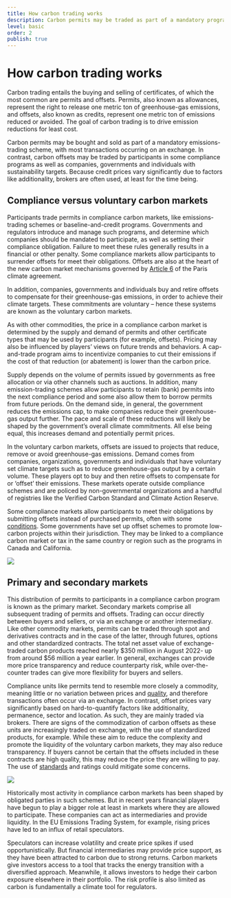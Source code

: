 ```yaml
---
title: How carbon trading works
description: Carbon permits may be traded as part of a mandatory program, with most transactions occurring on an exchange. Carbon offsets may also be traded by participants in some compliance programs as well as companies, governments and individuals with sustainability targets. Most trades are via broker.
level: basic
order: 2
publish: true
---
```


# How carbon trading works

Carbon trading entails the buying and selling of certificates, of which the most common are permits and offsets. Permits, also known as allowances, represent the right to release one metric ton of greenhouse-gas emissions, and offsets, also known as credits, represent one metric ton of emissions reduced or avoided. The goal of carbon trading is to drive emission reductions for least cost.

<KeyMessage>
  Carbon permits may be bought and sold as part of a mandatory emissions-trading
  scheme, with most transactions occurring on an exchange. In contrast, carbon
  offsets may be traded by participants in some compliance programs as well as
  companies, governments and individuals with sustainability targets. Because
  credit prices vary significantly due to factors like additionality, brokers
  are often used, at least for the time being.
</KeyMessage>

## Compliance versus voluntary carbon markets

Participants trade permits in compliance carbon markets, like emissions-trading schemes or baseline-and-credit programs. Governments and regulators introduce and manage such programs, and determine which companies should be mandated to participate, as well as setting their compliance obligation. Failure to meet these rules generally results in a financial or other penalty. Some compliance markets allow participants to surrender offsets for meet their obligations. Offsets are also at the heart of the new carbon market mechanisms governed by [Article 6](/factsheets/article-6/) of the Paris climate agreement.

In addition, companies, governments and individuals buy and retire offsets to compensate for their greenhouse-gas emissions, in order to achieve their climate targets. These commitments are voluntary – hence these systems are known as the voluntary carbon markets.

As with other commodities, the price in a compliance carbon market is determined by the supply and demand of permits and other certificate types that may be used by participants (for example, offsets). Pricing may also be influenced by players’ views on future trends and behaviors. A cap-and-trade program aims to incentivize companies to cut their emissions if the cost of that reduction (or abatement) is lower than the carbon price.

Supply depends on the volume of permits issued by governments as free allocation or via other channels such as auctions. In addition, many emission-trading schemes allow participants to retain (bank) permits into the next compliance period and some also allow them to borrow permits from future periods. On the demand side, in general, the government reduces the emissions cap, to make companies reduce their greenhouse-gas output further. The pace and scale of these reductions will likely be shaped by the government’s overall climate commitments. All else being equal, this increases demand and potentially permit prices.

In the voluntary carbon markets, offsets are issued to projects that reduce, remove or avoid greenhouse-gas emissions. Demand comes from companies, organizations, governments and individuals that have voluntary set climate targets such as to reduce greenhouse-gas output by a certain volume. These players opt to buy and then retire offsets to compensate for or ‘offset’ their emissions. These markets operate outside compliance schemes and are policed by non-governmental organizations and a handful of registries like the Verified Carbon Standard and Climate Action Reserve.

Some compliance markets allow participants to meet their obligations by submitting offsets instead of purchased permits, often with some [conditions](/factsheets/offsets-in-compliance-programs). Some governments have set up offset schemes to promote low-carbon projects within their jurisdiction. They may be linked to a compliance carbon market or tax in the same country or region such as the programs in Canada and California.

<Image src="how-it-works-1.png" ratio={0} />

## Primary and secondary markets

This distribution of permits to participants in a compliance carbon program is known as the primary market. Secondary markets comprise all subsequent trading of permits and offsets. Trading can occur directly between buyers and sellers, or via an exchange or another intermediary. Like other commodity markets, permits can be traded through spot and derivatives contracts and in the case of the latter, through futures, options and other standardized contracts. The total net asset value of exchange-traded carbon products reached nearly $350 million in August 2022- up from around $56 million a year earlier. In general, exchanges can provide more price transparency and reduce counterparty risk, while over-the-counter trades can give more flexibility for buyers and sellers.

Compliance units like permits tend to resemble more closely a commodity, meaning little or no variation between prices and [quality](/factsheets/offset-quality), and therefore transactions often occur via an exchange. In contrast, offset prices vary significantly based on hard-to-quantify factors like additionality, permanence, sector and location. As such, they are mainly traded via brokers. There are signs of the commodization of carbon offsets as these units are increasingly traded on exchange, with the use of standardized products, for example. While these aim to reduce the complexity and promote the liquidity of the voluntary carbon markets, they may also reduce transparency. If buyers cannot be certain that the offsets included in these contracts are high quality, this may reduce the price they are willing to pay. The use of [standards](/factsheets/voluntary-offset-standards) and ratings could mitigate some concerns.

<Image src="how-it-works-2.png" ratio={0} />

Historically most activity in compliance carbon markets has been shaped by obligated parties in such schemes. But in recent years financial players have begun to play a bigger role at least in markets where they are allowed to participate. These companies can act as intermediaries and provide liquidity. In the EU Emissions Trading System, for example, rising prices have led to an influx of retail speculators.

Speculators can increase volatility and create price spikes if used opportunistically. But financial intermediaries may provide price support, as they have been attracted to carbon due to strong returns. Carbon markets give investors access to a tool that tracks the energy transition with a diversified approach. Meanwhile, it allows investors to hedge their carbon exposure elsewhere in their portfolio. The risk profile is also limited as carbon is fundamentally a climate tool for regulators.
